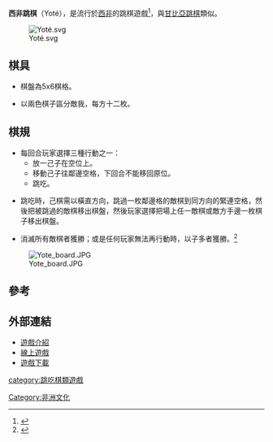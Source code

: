 '''西非跳棋'''（Yoté），是流行於[[西非|西非]]的跳棋遊戲<ref>{{Cite web |url=http://kennedy.byu.edu/store/samples/senegal1hs.pdf |title=Yoté Rules |access-date=2009-12-11 |archive-date=2016-03-05 |archive-url=https://web.archive.org/web/20160305070610/http://kennedy.byu.edu/store/samples/senegal1hs.pdf |dead-url=no }}</ref>，與[[甘比亞跳棋|甘比亞跳棋]]類似。

[[File:Yoté.svg|thumb]]

==棋具==

*棋盤為5x6棋格。

*以兩色棋子區分敵我，每方十二枚。

==棋規==

*每回合玩家選擇三種行動之一：
**放一己子在空位上。
**移動己子往鄰邊空格，下回合不能移回原位。
**跳吃。

*跳吃時，己棋需以橫直方向，跳過一枚鄰邊格的敵棋到同方向的緊連空格，然後把被跳過的敵棋移出棋盤，然後玩家選擇把場上任一敵棋或敵方手邊一枚棋子移出棋盤。

*消滅所有敵棋者獲勝；或是任何玩家無法再行動時，以子多者獲勝。<ref>{{Cite web |url=http://www.geoludie.com/fichiers/yote.pdf |title=Yoté Rules |access-date=2009-12-11 |archive-date=2011-07-25 |archive-url=https://web.archive.org/web/20110725142316/http://www.geoludie.com/fichiers/yote.pdf |dead-url=no }}</ref>
[[File:Yote_board.JPG|thumb]]

==參考==
<div class="references-small">
<references/>
</div>

==外部連結==

*[http://www.boardgamegeek.com/boardgame/9385/yot 遊戲介紹]
*[http://www.whosegame.com/games/222/yote 線上遊戲] {{Wayback|url=http://www.whosegame.com/games/222/yote |date=20100417020137 }}
*[http://zillions-of-games.com/cgi-bin/zilligames/submissions.cgi/70719?do=show;id=960 遊戲下載]

[[category:跳吃棋類遊戲|category:跳吃棋類遊戲]]
[[Category:非洲文化|Category:非洲文化]]